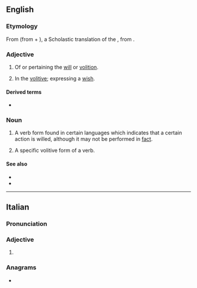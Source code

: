 ==English==

===Etymology===
From {{der|en|ML.|-}} {{m|la|volitivus|}} (from {{m|la|volo|volo|want}} + {{m|la|-ivus}}), a Scholastic translation of the {{cog|grc|θελητικός|}}, from {{m|grc|θέλησις||a will, a willing}}.

===Adjective===
{{en-adj|-}}

# Of or pertaining the [[will]] or [[volition]].
# {{lb|en|grammar|of a verb}} In the [[#Noun|volitive]]; expressing a [[wish]].

====Derived terms====
* {{l|en|volitivity}}

===Noun===
{{en-noun|~}}

# {{lb|en|uncountable|linguistics}} A verb form found in certain languages which indicates that a certain action is willed, although it may not be performed in [[fact]].
# {{lb|en|linguistics}} A specific volitive form of a verb.

====See also====
* {{l|en|mode}}
* {{l|en|desiderative}}

----

==Italian==

===Pronunciation===
{{it-pr|volitìve}}

===Adjective===
{{head|it|adjective form}}

# {{adj form of|it|volitivo||f|p}}

===Anagrams===
* {{anagrams|it|a=eiilotvv|evolviti}}